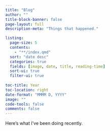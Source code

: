```yaml
---
title: "Blog"
author: ""
title-block-banner: false
page-layout: full
description-meta: "Things that happened."

listing:
  page-size: 5
  contents: 
    - "**/index.qmd"
  sort: "date desc"
  categories: true
  fields: [image, date, title, reading-time]
  sort-ui: true
  filter-ui: true
    
toc-title: Year
toc-location: right
date-format: "MMMM D, YYYY"
image: ""
code-tools: false
comments: false
---
```


Here's what I've been doing recently.

